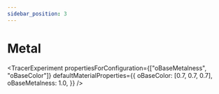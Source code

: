 ```yaml
---
sidebar_position: 3
---
```



# Metal

<TracerExperiment
  propertiesForConfiguration={["oBaseMetalness", "oBaseColor"]}
  defaultMaterialProperties={{
    oBaseColor: [0.7, 0.7, 0.7],
    oBaseMetalness: 1.0,
  }}
/>
